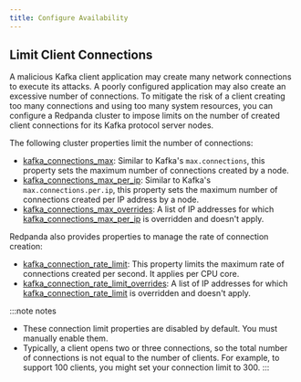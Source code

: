 ```yaml
---
title: Configure Availability 
---
```


<head>
    <meta name="title" content="Configure Availability | Redpanda Docs"/>
    <meta name="description" content="Guidelines for configuring Redpanda clusters for optimal availability."/>
</head>


<ConfigureAvailabilityIntro/>

## Limit Client Connections

A malicious Kafka client application may create many network connections to execute its attacks. A poorly configured application may also create an excessive number of connections. To mitigate the risk of a client creating too many connections and using too many system resources, you can configure a Redpanda cluster to impose limits on the number of created client connections for its Kafka protocol server nodes. 

The following cluster properties limit the number of connections:

- [kafka_connections_max](../../../reference/cluster-properties#kafka_connections_max): Similar to Kafka's `max.connections`, this property sets the maximum number of connections created by a node.
- [kafka_connections_max_per_ip](../../../reference/cluster-properties#kafka_connections_max_per_ip): Similar to Kafka's `max.connections.per.ip`, this property sets the maximum number of connections created per IP address by a node.
- [kafka_connections_max_overrides](../../../reference/cluster-properties#kafka_connections_max_overrides): A list of IP addresses for which [kafka_connections_max_per_ip](../../../reference/cluster-properties#kafka_connections_max_per_ip) is overridden and doesn't apply.

Redpanda also provides properties to manage the rate of connection creation:

- [kafka_connection_rate_limit](../../../reference/cluster-properties#kafka_connection_rate_limit): This property limits the maximum rate of connections created per second. It applies per CPU core.
- [kafka_connection_rate_limit_overrides](../../../reference/cluster-properties#kafka_connection_rate_limit_overrides): A list of IP addresses for which [kafka_connection_rate_limit](../../../reference/cluster-properties#kafka_connection_rate_limit) is overridden and doesn't apply.

:::note notes
- These connection limit properties are disabled by default. You must manually enable them.
- Typically, a client opens two or three connections, so the total number of connections is not equal to the number of clients. For example, to support 100 clients, you might set your connection limit to 300.
:::
